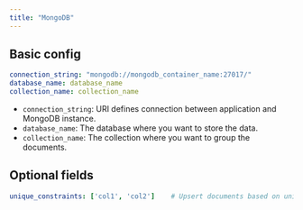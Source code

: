 ```yaml
---
title: "MongoDB"
---
```


## Basic config

```yaml
connection_string: "mongodb://mongodb_container_name:27017/"
database_name: database_name
collection_name: collection_name
```

* `connection_string`: URI defines connection between application and MongoDB instance.
* `database_name`: The database where you want to store the data.
* `collection_name`: The collection where you want to group the documents.

## Optional fields

```yaml
unique_constraints: ['col1', 'col2']    # Upsert documents based on unique constraints
```